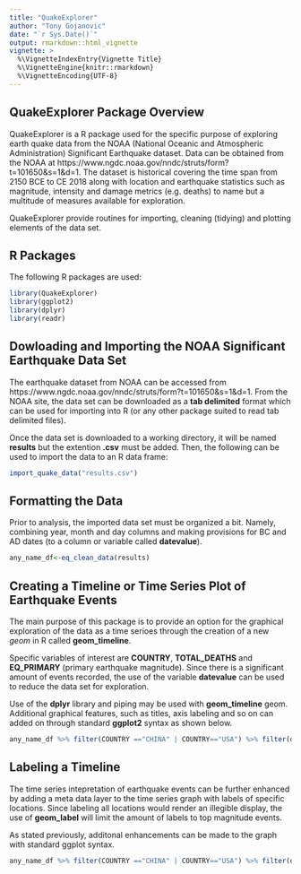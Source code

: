 ```yaml
---
title: "QuakeExplorer"
author: "Tony Gojanovic"
date: "`r Sys.Date()`"
output: rmarkdown::html_vignette
vignette: >
  %\VignetteIndexEntry{Vignette Title}
  %\VignetteEngine{knitr::rmarkdown}
  %\VignetteEncoding{UTF-8}
---
```


## QuakeExplorer Package Overview

QuakeExplorer is a R package used for the specific purpose of exploring earth quake data from the  NOAA (National Oceanic and Atmospheric Administration) Significant Earthquake dataset.  Data can be obtained from the NOAA at https://www.ngdc.noaa.gov/nndc/struts/form?t=101650&s=1&d=1.  The dataset is historical covering the time span from 2150 BCE to CE 2018  along with location and earthquake statistics such as magnitude, intensity and damage metrics (e.g. deaths) to name but a multitude of measures available for exploration.

QuakeExplorer provide routines for importing, cleaning (tidying) and plotting elements of the data set.

## R Packages

The following R packages are used:

```r
library(QuakeExplorer)
library(ggplot2)
library(dplyr)
library(readr)
```

## Dowloading and Importing the NOAA Significant Earthquake Data Set

The earthquake dataset from NOAA can be accessed from https://www.ngdc.noaa.gov/nndc/struts/form?t=101650&s=1&d=1.  From the NOAA site, the data set can be downloaded as a **tab delimited** format which can be used for importing into R (or any other package suited to read tab delimited files).  

Once the data set is downloaded to a working directory, it will be named **results** but the extention **.csv** must be added.  Then, the following can be used to import the data to an R data frame:

```r
import_quake_data("results.csv")
```

## Formatting the Data

Prior to analysis, the imported data set must be organized a bit.  Namely, combining year, month and day columns and making provisions for BC and AD dates (to a column or variable called **datevalue**).  

```r
any_name_df<-eq_clean_data(results)
```

## Creating a Timeline or Time Series Plot of Earthquake Events

The main purpose of this package is to provide an option for the graphical exploration of the data as a time serioes through the creation of a new *geom* in R called **geom_timeline**.  

Specific variables of interest are **COUNTRY**, **TOTAL_DEATHS** and **EQ_PRIMARY** (primary earthquake magnitude).  Since there is a significant amount of events recorded, the use of the variable **datevalue** can be used to reduce the data set for exploration.  

Use of the **dplyr** library and piping may be used with **geom_timeline** geom.  Additional graphical features, such as titles, axis labeling and so on can added on through standard **ggplot2** syntax as shown below.

```r

any_name_df %>% filter(COUNTRY =="CHINA" | COUNTRY=="USA") %>% filter(datevalue > '1900-01-01', datevalue < '1950-01-01') %>% ggplot() + geom_timeline(aes(x = datevalue, y = COUNTRY, color = TOTAL_DEATHS, size = EQ_PRIMARY)) + ggtitle("NOAA Significant Earthquake Data Set")+ylab("Country")+xlab("Date") + scale_size_continuous(name = 'Richter') + scale_color_continuous(name = 'Mortality (deaths)') +theme(axis.text.x=element_text(angle=90,hjust=3))

```

## Labeling a Timeline

The time series intepretation of earthquake events can be further enhanced by adding a meta data layer to the time series graph with labels of specific locations.  Since labeling all locations would render an illegible display, the use of **geom_label** will limit the amount of labels to top magnitude events.  

As stated previously, additonal enhancements can be made to the graph with standard ggplot syntax.


```r

any_name_df %>% filter(COUNTRY =="CHINA" | COUNTRY=="USA") %>% filter(datevalue > '1900-01-01', datevalue < '1950-01-01') %>% ggplot() +geom_timeline_label(aes(x = datevalue, y = COUNTRY, magnitude = EQ_PRIMARY,label = location_name, max_labels= 4))

```


